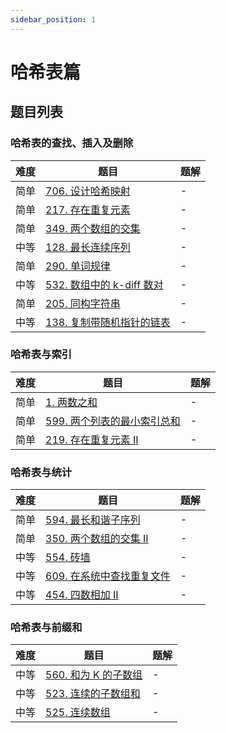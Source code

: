```yaml
---
sidebar_position: 1
---
```



# 哈希表篇

## 题目列表

### 哈希表的查找、插入及删除

| 难度 | 题目 | 题解 |
|------|------|------|
| <Green>简单</Green> | [706. 设计哈希映射](https://leetcode.cn/problems/design-hashmap/) | - |
| <Green>简单</Green> | [217. 存在重复元素](https://leetcode.cn/problems/contains-duplicate/) | - |
| <Green>简单</Green> | [349. 两个数组的交集](https://leetcode.cn/problems/intersection-of-two-arrays/) | - |
| <Yellow>中等</Yellow> | [128. 最长连续序列](https://leetcode.cn/problems/longest-consecutive-sequence/) | - |
| <Green>简单</Green> | [290. 单词规律](https://leetcode.cn/problems/word-pattern/) | - |
| <Yellow>中等</Yellow> | [532. 数组中的 k-diff 数对](https://leetcode.cn/problems/k-diff-pairs-in-an-array/) | - |
| <Green>简单</Green> | [205. 同构字符串](https://leetcode.cn/problems/isomorphic-strings/) | - |
| <Yellow>中等</Yellow> | [138. 复制带随机指针的链表](https://leetcode.cn/problems/copy-list-with-random-pointer/) | - |

### 哈希表与索引

| 难度 | 题目 | 题解 |
|------|------|------|
| <Green>简单</Green> | [1. 两数之和](https://leetcode.cn/problems/two-sum/) | - |
| <Green>简单</Green> | [599. 两个列表的最小索引总和](https://leetcode.cn/problems/minimum-index-sum-of-two-lists/) | - |
| <Green>简单</Green> | [219. 存在重复元素 II](https://leetcode.cn/problems/contains-duplicate-ii/) | - |

### 哈希表与统计

| 难度 | 题目 | 题解 |
|------|------|------|
| <Green>简单</Green> | [594. 最长和谐子序列](https://leetcode.cn/problems/longest-harmonious-subsequence/) | - |
| <Green>简单</Green> | [350. 两个数组的交集 II](https://leetcode.cn/problems/intersection-of-two-arrays-ii/) | - |
| <Yellow>中等</Yellow> | [554. 砖墙](https://leetcode.cn/problems/brick-wall/) | - |
| <Yellow>中等</Yellow> | [609. 在系统中查找重复文件](https://leetcode.cn/problems/find-duplicate-file-in-system/) | - |
| <Yellow>中等</Yellow> | [454. 四数相加 II](https://leetcode.cn/problems/4sum-ii/) | - |

### 哈希表与前缀和

| 难度 | 题目 | 题解 |
|------|------|------|
| <Yellow>中等</Yellow> | [560. 和为 K 的子数组](https://leetcode.cn/problems/subarray-sum-equals-k/) | - |
| <Yellow>中等</Yellow> | [523. 连续的子数组和](https://leetcode.cn/problems/continuous-subarray-sum/) | - |
| <Yellow>中等</Yellow> | [525. 连续数组](https://leetcode.cn/problems/contiguous-array/) | - | 